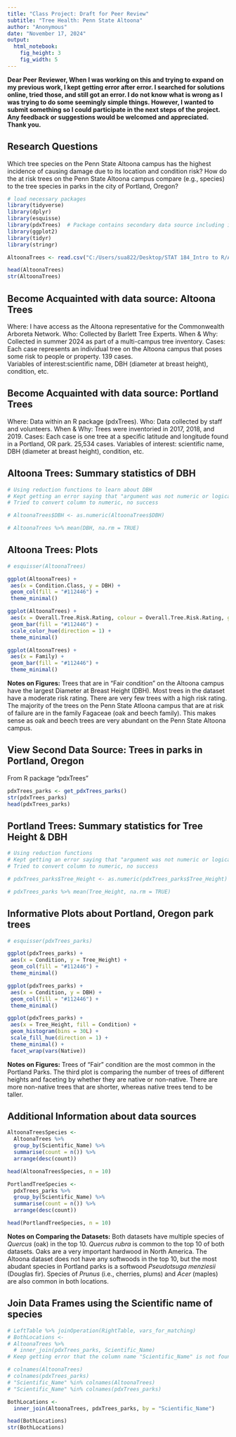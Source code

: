 ```yaml
---
title: "Class Project: Draft for Peer Review"
subtitle: "Tree Health: Penn State Altoona"
author: "Anonymous"
date: "November 17, 2024"
output: 
  html_notebook:
    fig_height: 3
    fig_width: 5
---
```


**Dear Peer Reviewer, When I was working on this and trying to expand on my previous work, I kept getting error after error. I searched for solutions online, tried those, and still got an error. I do not know what is wrong as I was trying to do some seemingly simple things. However, I wanted to submit something so I could participate in the next steps of the project. Any feedback or suggestions would be welcomed and appreciated. Thank you.**

## Research Questions

Which tree species on the Penn State Altoona campus has the highest incidence of causing damage due to its location and condition risk?
How do the at risk trees on the Penn State Altoona campus compare (e.g., species) to the tree species in parks in the city of Portland, Oregon? 

```r
# load necessary packages
library(tidyverse)
library(dplyr)
library(esquisse)
library(pdxTrees)  # Package contains secondary data source including information about trees in the city of Portland Oregon
library(ggplot2)
library(tidyr)
library(stringr)
```


```r
AltoonaTrees <- read.csv("C:/Users/sua822/Desktop/STAT 184_Intro to R/Altoona_Trees_Assigned_Risk.csv")  # Data that is NOT from an R package

head(AltoonaTrees)
str(AltoonaTrees)
```

## Become Acquainted with data source: Altoona Trees
Where: I have access as the Altoona representative for the Commonwealth Arboreta Network.
Who: Collected by Barlett Tree Experts.
When & Why: Collected in summer 2024 as part of a multi-campus tree inventory.
Cases: Each case represents an individual tree on the Altoona campus that poses some risk to people or property. 139 cases.  
Variables of interest:scientific name, DBH (diameter at breast height), condition, etc.

## Become Acquainted with data source: Portland Trees
Where: Data within an R package (pdxTrees). 
Who: Data collected by staff and volunteers. 
When & Why: Trees were inventoried in 2017, 2018, and 2019. 
Cases: Each case is one tree at a specific latitude and longitude found in a Portland, OR park. 25,534 cases. 
Variables of interest: scientific name, DBH (diameter at breast height), condition, etc.

## Altoona Trees: Summary statistics of DBH

```r
# Using reduction functions to learn about DBH
# Kept getting an error saying that "argument was not numeric or logical"
# Tried to convert column to numeric, no success

# AltoonaTrees$DBH <- as.numeric(AltoonaTrees$DBH)

# AltoonaTrees %>% mean(DBH, na.rm = TRUE)
```

## Altoona Trees: Plots

```r
# esquisser(AltoonaTrees)

ggplot(AltoonaTrees) +
 aes(x = Condition.Class, y = DBH) +
 geom_col(fill = "#112446") +
 theme_minimal()

ggplot(AltoonaTrees) +
 aes(x = Overall.Tree.Risk.Rating, colour = Overall.Tree.Risk.Rating, group = Common.Name) +
 geom_bar(fill = "#112446") +
 scale_color_hue(direction = 1) +
 theme_minimal()

ggplot(AltoonaTrees) +
 aes(x = Family) +
 geom_bar(fill = "#112446") +
 theme_minimal()
```
**Notes on Figures:** Trees that are in "Fair condition" on the Altoona campus have the largest Diameter at Breast Height (DBH). Most trees in the dataset have a moderate risk rating. There are very few trees with a high risk rating. The majority of the trees on the Penn State Atloona campus that are at risk of failure are in the family Fagaceae (oak and beech family). This makes sense as oak and beech trees are very abundant on the Penn State Altoona campus.  

## View Second Data Source: Trees in parks in Portland, Oregon
From R package "pdxTrees"

```r
pdxTrees_parks <- get_pdxTrees_parks()
str(pdxTrees_parks)
head(pdxTrees_parks)
```
## Portland Trees: Summary statistics for Tree Height & DBH

```r
# Using reduction functions
# Kept getting an error saying that "argument was not numeric or logical"
# Tried to convert column to numeric, no success

# pdxTrees_parks$Tree_Height <- as.numeric(pdxTrees_parks$Tree_Height)

# pdxTrees_parks %>% mean(Tree_Height, na.rm = TRUE)
```


## Informative Plots about Portland, Oregon park trees

```r
# esquisser(pdxTrees_parks)

ggplot(pdxTrees_parks) +
 aes(x = Condition, y = Tree_Height) +
 geom_col(fill = "#112446") +
 theme_minimal()

ggplot(pdxTrees_parks) +
 aes(x = Condition, y = DBH) +
 geom_col(fill = "#112446") +
 theme_minimal()

ggplot(pdxTrees_parks) +
 aes(x = Tree_Height, fill = Condition) +
 geom_histogram(bins = 30L) +
 scale_fill_hue(direction = 1) +
 theme_minimal() +
 facet_wrap(vars(Native))
```
**Notes on Figures:** Trees of "Fair" condition are the most common in the Portland Parks. 
The third plot is comparing the number of trees of different heights and faceting by whether they are native or non-native. There are more non-native trees that are shorter, whereas native trees tend to be taller.  

## Additional Information about data sources

```r
AltoonaTreesSpecies <-
  AltoonaTrees %>%
  group_by(Scientific_Name) %>%
  summarise(count = n()) %>%
  arrange(desc(count))

head(AltoonaTreesSpecies, n = 10) 

PortlandTreeSpecies <-
  pdxTrees_parks %>%
  group_by(Scientific_Name) %>%
  summarise(count = n()) %>%
  arrange(desc(count))

head(PortlandTreeSpecies, n = 10)
```

**Notes on Comparing the Datasets:** Both datasets have multiple species of *Quercus* (oak) in the top 10. *Quercus rubra* is common to the top 10 of both datasets. Oaks are a very important hardwood in North America. The Altoona dataset does not have any softwoods in the top 10, but the most abudant species in Portland parks is a softwood *Pseudotsuga menziesii* (Douglas fir). Species of *Prunus* (i.e., cherries, plums) and *Acer* (maples) are also common in both locations.   

## Join Data Frames using the Scientific name of species

```r
# LeftTable %>% joinOperation(RightTable, vars_for_matching)
# BothLocations <-
# AltoonaTrees %>% 
  # inner_join(pdxTrees_parks, Scientific_Name)
# Keep getting error that the column name "Scientific_Name" is not found

# colnames(AltoonaTrees)
# colnames(pdxTrees_parks)
# "Scientific_Name" %in% colnames(AltoonaTrees)
# "Scientific_Name" %in% colnames(pdxTrees_parks)

BothLocations <-
  inner_join(AltoonaTrees, pdxTrees_parks, by = "Scientific_Name")

head(BothLocations)
str(BothLocations)
```

